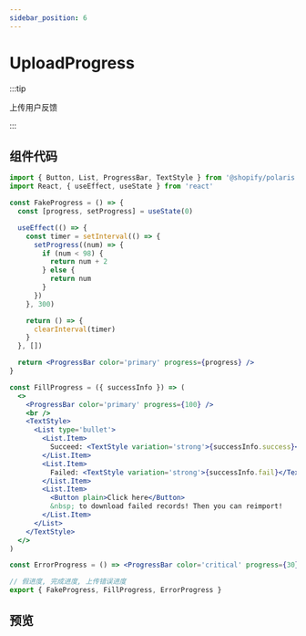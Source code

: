 ```yaml
---
sidebar_position: 6
---
```


# UploadProgress

:::tip

上传用户反馈

:::

## 组件代码

```jsx title="UploadProgress.jsx"
import { Button, List, ProgressBar, TextStyle } from '@shopify/polaris'
import React, { useEffect, useState } from 'react'

const FakeProgress = () => {
  const [progress, setProgress] = useState(0)

  useEffect(() => {
    const timer = setInterval(() => {
      setProgress((num) => {
        if (num < 98) {
          return num + 2
        } else {
          return num
        }
      })
    }, 300)

    return () => {
      clearInterval(timer)
    }
  }, [])

  return <ProgressBar color='primary' progress={progress} />
}

const FillProgress = ({ successInfo }) => (
  <>
    <ProgressBar color='primary' progress={100} />
    <br />
    <TextStyle>
      <List type='bullet'>
        <List.Item>
          Succeed: <TextStyle variation='strong'>{successInfo.success}</TextStyle> items
        </List.Item>
        <List.Item>
          Failed: <TextStyle variation='strong'>{successInfo.fail}</TextStyle> items
        </List.Item>
        <List.Item>
          <Button plain>Click here</Button>
          &nbsp; to download failed records! Then you can reimport!
        </List.Item>
      </List>
    </TextStyle>
  </>
)

const ErrorProgress = () => <ProgressBar color='critical' progress={30} />

// 假进度, 完成进度, 上传错误进度
export { FakeProgress, FillProgress, ErrorProgress }
```

## 预览


<EmbedSandBox src='https://codesandbox.io/embed/uploadprogress-2kql0r?fontsize=14&hidenavigation=1&theme=dark'></EmbedSandBox>
